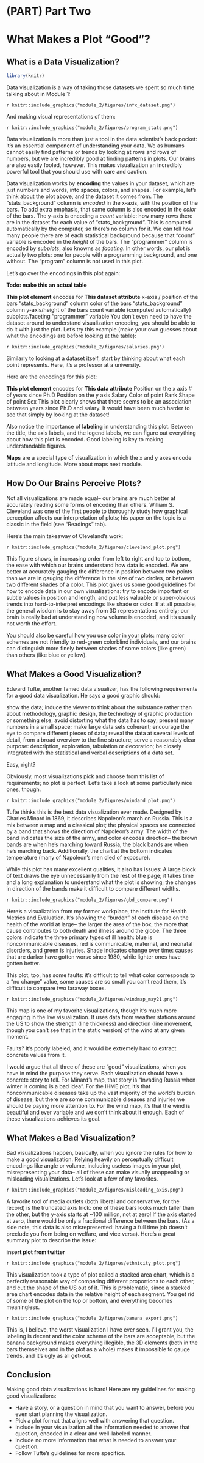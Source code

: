 # (PART) Part Two {-} 

# What Makes a Plot "Good"?

## What is a Data Visualization?

```r
library(knitr)
```

Data visualization is a way of taking those datasets we spent so much time talking about in Module 1:

`r knitr::include_graphics("module_2/figures/infx_dataset.png")`

And making visual representations of them:

`r knitr::include_graphics("module_2/figures/program_stats.png")`

Data visualization is more than just a tool in the data scientist's back pocket: it's an essential component of understanding your data. We as humans cannot easily find patterns or trends by looking at rows and rows of numbers, but we are incredibly good at finding patterns in plots. Our brains are also easily fooled, however. This makes visualization an incredibly powerful tool that you should use with care and caution. 

 
Data visualization works by **encoding** the values in your dataset, which are just numbers and words, into spaces, colors, and shapes. For example, let's think about the plot above, and the dataset it comes from. The "stats_background" column is *encoded* in the x-axis, with the position of the bars. To add extra emphasis, that same column is also encoded in the *color* of the bars. The y-axis is encoding a *count* variable: how many rows there are in the dataset for each value of "stats_background". This is computed automatically by the computer, so there's no column for it. We can tell how many people there are of each statistical background because that "count" variable is encoded in the *height* of the bars. The "programmer" column is encoded by *subplots*, also knowns as *faceting*. In other words, our plot is actually two plots: one for people with a programming background, and one without. The "program" column is not used in this plot.

Let's go over the encodings in this plot again: 

**Todo: make this an actual table**

**This plot element**	   encodes for   	**This dataset attribute**
x-axis / position of the bars		"stats_background" column
color of the bars		"stats_background" column
y-axis/height of the bars		count variable (computed automatically)
subplots/faceting		"programmer" variable
You don't even need to have the dataset around to understand visualization encoding, you should be able to do it with just the plot. Let's try this example (make your own guesses about what the encodings are before looking at the table):

`r knitr::include_graphics("module_2/figures/salaries.png")`

Similarly to looking at a dataset itself, start by thinking about what each point represents. Here, it's a professor at a university.

Here are the encodings for this plot:

**This plot element**	   encodes for   	**This data attribute**
Position on the x axis		# of years since Ph.D
Position on the y axis		Salary
Color of point		Rank
Shape of point		Sex
This plot clearly shows that there seems to be an association between years since Ph.D and salary. It would have been much harder to see that simply by looking at the dataset!

Also notice the importance of **labeling** in understanding this plot. Between the title, the axis labels, and the legend labels, we can figure out everything about how this plot is encoded. Good labeling is key to making understandable figures.

**Maps** are a special type of visualization in which the x and y axes encode latitude and longitude. More about maps next module. 

 

## How Do Our Brains Perceive Plots?
Not all visualizations are made equal-- our brains are much better at accurately reading some forms of encoding than others. William S. Cleveland was one of the first people to thoroughly study how graphical perception affects our interpretation of plots; his paper on the topic is a classic in the field (see "Readings" tab).

Here's the main takeaway of Cleveland's work: 

`r knitr::include_graphics("module_2/figures/cleveland_plot.png")`

This figure shows, in increasing order from left to right and top to bottom, the ease with which our brains understand how data is encoded. We are better at accurately gauging the difference in position between two points than we are in gauging the difference in the size of two circles, or between two different shades of a color. This plot gives us some good guidelines for how to encode data in our own visualizations: try to encode important or subtle values in position and length, and put less valuable or super-obvious trends into hard-to-interpret encodings like shade or color. If at all possible, the general wisdom is to stay away from 3D representations entirely; our brain is really bad at understanding how volume is encoded, and it's usually not worth the effort. 

 You should also be careful how you use color in your plots: many color schemes are not friendly to red-green colorblind individuals, and our brains can distinguish more finely between shades of some colors (like green) than others (like blue or yellow).

## What Makes a Good Visualization?
Edward Tufte, another famed data visualizer, has the following requirements for a good data visualization. He says a good graphic should:

show the data;
induce the viewer to think about the substance rather than about methodology, graphic design, the technology of graphic production or something else;
avoid distorting what the data has to say;
present many numbers in a small space;
make large data sets coherent;
encourage the eye to compare different pieces of data;
reveal the data at several levels of detail, from a broad overview to the fine
structure;
serve a reasonably clear purpose: description, exploration, tabulation or decoration;
be closely integrated with the statistical and verbal descriptions of a data set.
 

Easy, right?


Obviously, most visualizations pick and choose from this list of requirements; no plot is perfect. Let's take a look at some particularly nice ones, though.

`r knitr::include_graphics("module_2/figures/mindard_plot.png")`

Tufte thinks this is the best data visualization ever made. Designed by Charles Minard in 1869, it describes Napoleon's march on Russia. This is a mix between a map and a classical plot; the physical spaces are connected by a band that shows the direction of Napoleon's army. The width of the band indicates the size of the army, and color encodes direction-- the brown bands are when he's marching toward Russia, the black bands are when he's marching back. Additionally, the chart at the bottom indicates temperature (many of Napoleon's men died of exposure). 

While this plot has many excellent qualities, it also has issues: A large block of text draws the eye unnecessarily from the rest of the page; it takes time and a long explanation to understand what the plot is showing; the changes in direction of the bands make it difficult to compare different widths. 

`r knitr::include_graphics("module_2/figures/gbd_compare.png")`


Here's a visualization from my former workplace, the Institute for Health Metrics and Evaluation. It's showing the "burden" of each disease on the health of the world at large-- the larger the area of the box, the more that cause contributes to both death and illness around the globe. The three colors indicate the three primary types of ill health: blue is noncommunicable diseases, red is communicable, maternal, and neonatal disorders, and green is injuries. Shade indicates change over time: causes that are darker have gotten worse since 1980, while lighter ones have gotten better.

This plot, too, has some faults: it's difficult to tell what color corresponds to a "no change" value, some causes are so small you can't read them, it's difficult to compare two faraway boxes. 

`r knitr::include_graphics("module_2/figures/windmap_may21.png")`

This map is one of my favorite visualizations, though it's much more engaging in the live visualization. It uses data from weather stations around the US to show the strength (line thickness) and direction (line movement, though you can't see that in the static version) of the wind at any given moment. 

Faults? It's poorly labeled, and it would be extremely hard to extract concrete values from it. 

 

I would argue that all three of these are "good" visualizations, when you have in mind the purpose they serve. Each visualization should have a concrete story to tell. For Minard's map, that story is "Invading Russia when winter is coming is a bad idea". For the IHME plot, it's that noncommunicable diseases take up the vast majority of the world's burden of disease, but there are some communicable diseases and injuries we should be paying more attention to. For the wind map, it's that the wind is beautiful and ever variable and we don't think about it enough. Each of these visualizations achieves its goal. 


 

## What Makes a Bad Visualization?
Bad visualizations happen, basically, when you ignore the rules for how to make a good visualization. Relying heavily on perceptually difficult encodings like angle or volume, including useless images in your plot, misrepresenting your data-- all of these can make visually unappealing or misleading visualizations. Let's look at a few of my favorites. 

`r knitr::include_graphics("module_2/figures/misleading_axis.png")`

A favorite tool of media outlets (both liberal and conservative, for the record) is the truncated axis trick: one of these bars looks much taller than the other, but the y-axis starts at ~100 million, not at zero! If the axis started at zero, there would be only a fractional difference between the bars. (As a side note, this data is also misrepresented: having a full time job doesn't preclude you from being on welfare, and vice versa). Here's a great summary plot to describe the issue:
 
**insert plot from twitter**
 
 
`r knitr::include_graphics("module_2/figures/ethnicity_plot.png")`

This visualization took a type of plot called a stacked area chart, which is a perfectly reasonable way of comparing different proportions to each other, and cut the shape of the US out of it. This is problematic, since a stacked area chart encodes data in the relative height of each segment. You get rid of some of the plot on the top or bottom, and everything becomes meaningless. 

`r knitr::include_graphics("module_2/figures/banana_export.png")`

This is, I believe, the worst visualization I have ever seen. I'll grant you, the labeling is decent and the color scheme of the bars are acceptable, but the banana background makes everything illegible, the 3D elements (both in the bars themselves and in the plot as a whole) makes it impossible to gauge trends, and it's ugly as all get-out.

 

## Conclusion
Making good data visualizations is hard! Here are my guidelines for making good visualizations:

* Have a story, or a question in mind that you want to answer, before you even start planning the visualization.
* Pick a plot format that aligns well with answering that question.
* Include in your visualization all the information needed to answer that question, encoded in a clear and well-labeled manner.
* Include no more information that what is needed to answer your question.
* Follow Tufte's guidelines for more specifics.